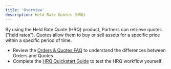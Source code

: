 ```yaml
---
title: 'Overview'
description: Held Rate Quotes (HRQ)
---
```



By using the Held Rate Quote (HRQ) product, Partners can retrieve quotes ("held rates"). Quotes allow them to buy or sell assets for a specific price within a specific period of time.

- Review the [Orders & Quotes FAQ](/cryptobrokerage/orders-vs-hrq) to understand the differences between Orders and Quotes.
- Complete the [HRQ Quickstart Guide](/quotes/quickstart) to test the HRQ workflow yourself.
